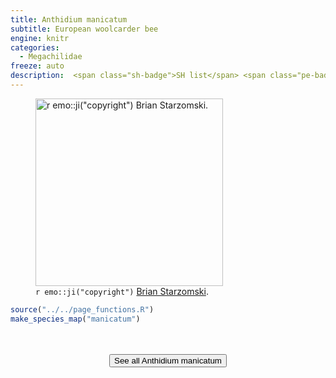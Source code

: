 ```yaml
---
title: Anthidium manicatum
subtitle: European woolcarder bee
engine: knitr
categories:
  - Megachilidae
freeze: auto
description:  <span class="sh-badge">SH list</span> <span class="pe-badge">PM Evidence</span> <span class="gali-badge">Galiano</span>
---
```

![`r emo::ji("copyright")` [Brian Starzomski ](https://inaturalist.ca/photos/298191426).](https://inaturalist-open-data.s3.amazonaws.com/photos/298191426/large.jpeg){height=300}





```r
source("../../page_functions.R")
make_species_map("manicatum")
```
<br><br>
<center>


<a href="https://inaturalist.ca/observations?place_id=7085&quality_grade=research&subview=map&taxon_id=62453"><button type="button" class="btn btn-secondary">See all Anthidium manicatum <i class="fa-solid fa-arrow-up-right-from-square"></i> </button></a>
</center>
